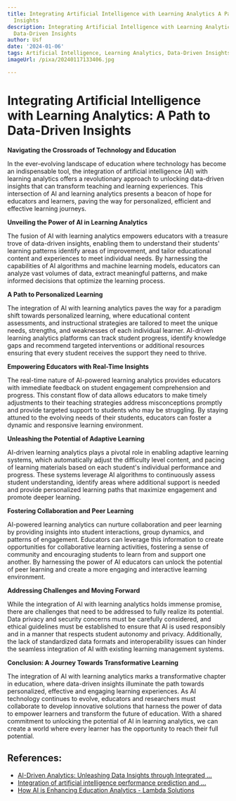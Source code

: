```yaml
---
title: Integrating Artificial Intelligence with Learning Analytics A Path to Data-Driven
  Insights
description: Integrating Artificial Intelligence with Learning Analytics A Path to
  Data-Driven Insights
author: Usf
date: '2024-01-06'
tags: Artificial Intelligence, Learning Analytics, Data-Driven Insights
imageUrl: /pixa/20240117133406.jpg

---
```

# Integrating Artificial Intelligence with Learning Analytics: A Path to Data-Driven Insights

**Navigating the Crossroads of Technology and Education**

In the ever-evolving landscape of education where technology has become  an indispensable tool, the integration of artificial intelligence  (AI) with learning analytics offers a revolutionary approach to unlocking data-driven insights that can transform teaching and learning experiences. This intersection of AI and learning analytics  presents a beacon of hope for  educators and learners, paving the way for personalized, efficient and  effective learning journeys.

**Unveiling the Power of AI in Learning Analytics**

The fusion of AI with learning analytics empowers educators with  a treasure trove of data-driven insights, enabling them to understand their students'  learning patterns identify  areas of improvement, and tailor educational  content and experiences to meet individual needs. By  harnessing the capabilities of AI algorithms and machine learning models, educators can analyze vast volumes of data, extract meaningful patterns, and make informed  decisions  that optimize the learning process.

**A Path to Personalized Learning**

The integration of AI with learning analytics paves the way  for  a paradigm  shift towards personalized learning, where educational content assessments, and instructional strategies are  tailored  to meet the unique needs, strengths, and weaknesses of each individual learner.  AI-driven learning analytics platforms can track  student  progress, identify knowledge gaps  and recommend targeted interventions or additional resources ensuring that every student receives the  support they need to thrive.

**Empowering Educators with Real-Time Insights**

The real-time nature of AI-powered learning analytics provides  educators with immediate feedback on student  engagement comprehension and progress. This constant flow of data  allows educators to make timely adjustments to their teaching strategies address misconceptions promptly and  provide targeted support  to students who may  be struggling. By staying attuned to the evolving needs of their students, educators can foster a  dynamic and responsive learning environment.

**Unleashing the Potential of Adaptive Learning**

AI-driven learning analytics plays a  pivotal role in enabling adaptive learning systems,  which  automatically adjust the difficulty level content,  and pacing of learning materials based on  each student's individual  performance and progress. These systems leverage AI algorithms to continuously assess  student understanding, identify areas where additional support is needed and provide personalized learning paths that maximize  engagement and promote deeper learning.

**Fostering Collaboration and Peer Learning**

AI-powered learning analytics can nurture collaboration  and peer learning  by providing insights into student interactions, group dynamics, and patterns of engagement. Educators can leverage  this information to create opportunities for collaborative learning activities, fostering a sense of community and encouraging students to learn from and support one another. By  harnessing the power of AI educators can unlock the potential of peer learning and create a more engaging and interactive learning environment.

**Addressing Challenges and Moving Forward**

While the integration  of AI with learning analytics holds immense promise, there are challenges that need to be addressed to fully realize its potential. Data privacy and security concerns must be carefully  considered, and ethical guidelines  must be established to ensure that AI is used responsibly and in a manner that respects student autonomy and privacy. Additionally, the  lack of standardized data formats  and interoperability issues can hinder the seamless integration  of AI with existing learning management systems.

**Conclusion: A Journey Towards Transformative  Learning**

The  integration of  AI  with learning analytics marks a transformative chapter  in education, where data-driven insights illuminate  the path towards personalized,  effective and engaging learning experiences. As AI  technology  continues  to evolve, educators and researchers must collaborate to develop innovative solutions that harness the power of data to empower  learners and transform the future of education. With a shared commitment to  unlocking the potential  of AI in learning analytics, we can create a world where every learner has the opportunity to reach their full potential.

## References:
- [AI-Driven Analytics: Unleashing Data Insights through Integrated ...](https://www.linkedin.com/pulse/ai-driven-analytics-unleashing-data-insights-through-integrated-jt3rf)
- [Integration of artificial intelligence performance prediction and ...](https://educationaltechnologyjournal.springeropen.com/articles/10.1186/s41239-022-00372-4)
- [How AI is Enhancing Education Analytics - Lambda Solutions](https://www.lambdasolutions.net/blog/how-ai-is-enhancing-education-analytics)
